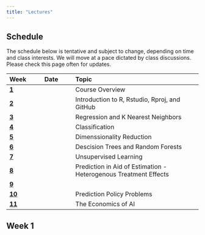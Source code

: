 ```yaml
---
title: "Lectures"
---
```


## Schedule

The schedule below is tentative and subject to change, depending on time and class interests.
We will move at a pace dictated by class discussions. Please check this page often for updates.

| Week                  | Date                | Topic                                                                          |
|:----------------------|:--------------------|:---------------------------------------------------------------------------------|
| [**1**](#week-1)      | | Course Overview |
| [**2**](#week-2)      | | Introduction to R, Rstudio, Rproj, and GitHub             |
| [**3**](#week-3)      | | Regression and K Nearest Neighbors|
| [**4**](#week-4)      | | Classification |
| [**5**](#week-5)      | | Dimenssionality Reduction |
| [**6**](#week-6)      | | Descision Trees and Random Forests| 
| [**7**](#week-7)      | | Unsupervised Learning|
| [**8**](#week-8)      | | Prediction in Aid of Estimation - Heterogenous Treatment Effects|
| [**9**](#week-9)      | | |
| [**10**](#week-10)    | | Prediction Policy Problems |
| [**11**](#week-11)    | | The Economics of AI|


## Week 1

